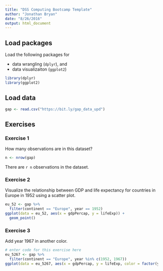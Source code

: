 ```yaml
---
title: "DSS Computing Bootcamp Template"
author: "Jonathan Bryan"
date: "8/26/2016"
output: html_document
---
```


## Load packages

Load the following packages for 

- data wrangling (`dplyr`), and 
- data visualizaiton (`ggplot2`)

```r
library(dplyr)
library(ggplot2)
```

## Load data

```r
gap <- read.csv("https://bit.ly/gap_data_upd")
```

## Exercises

### Exercise 1

How many observations are in this dataset?

```r
n <- nrow(gap)
```

There are `r n` observations in the dataset.

### Exercise 2

Visualize the relationship between GDP and life expectancy for 
countries in Europe in 1952 using a scatter plot.

```r
eu_52 <- gap %>%
  filter(continent == "Europe", year == 1952)
ggplot(data = eu_52, aes(x = gdpPercap, y = lifeExp)) +
  geom_point()  
```

### Exercise 3

Add year 1967 in another color.

```r
# enter code for this exercise here
eu_5267 <- gap %>%
  filter(continent == "Europe", year %in% c(1952, 1967))
ggplot(data = eu_5267, aes(x = gdpPercap, y = lifeExp, color = factor(year))) + geom_point()
```

